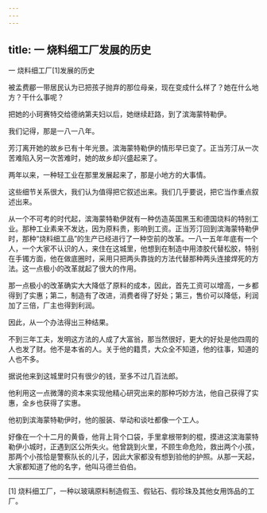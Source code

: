 ```yaml
---
---
---
```

title: 一 烧料细工厂发展的历史
---




一 烧料细工厂[1]发展的历史



被孟费郿一带居民认为已把孩子抛弃的那位母亲，现在变成什么样了？她在什么地方？干什么事呢？

把她的小珂赛特交给德纳第夫妇以后，她继续赶路，到了滨海蒙特勒伊。

我们记得，那是一八一八年。

芳汀离开她的故乡已有十年光景。滨海蒙特勒伊的情形早已变了。正当芳汀从一次苦难陷入另一次苦难时，她的故乡却兴盛起来了。

两年以来，一种轻工业在那里发展起来了，那是小地方的大事情。

这些细节关系很大，我们认为值得把它叙述出来。我们几乎要说，把它当作重点叙述出来。

从一个不可考的时代起，滨海蒙特勒伊就有一种仿造英国黑玉和德国烧料的特别工业。那种工业素来不发达，因为原料贵，影响到工资。正当芳汀回到滨海蒙特勒伊时，那种“烧料细工品”的生产已经进行了一种空前的改革。一八一五年年底有一个人，一个大家不认识的人，来住在这城里，他想到在制造中用漆胶代替松胶，特别在手镯方面，他在做底圈时，采用只把两头靠拢的方法代替那种两头连接焊死的方法。这一点极小的改革就起了很大的作用。

那一点极小的改革确实大大降低了原料的成本，因此，首先工资可以增高，一乡都得到了实惠；第二，制造有了改进，消费者得了好处；第三，售价可以降低，利润加了三倍，厂主也得到利润。

因此，从一个办法得出三种结果。

不到三年工夫，发明这方法的人成了大富翁，那当然很好，更大的好处是他四周的人也发了财。他不是本省的人。关于他的籍贯，大众全不知道，他的往事，知道的人也不多。

据说他来到这城里时只有很少的钱，至多不过几百法郎。

他利用这一点微薄的资本来实现他精心研究出来的那种巧妙方法，他自己获得了实惠，全乡也获得了实惠。

他初到滨海蒙特勒伊时，他的服装、举动和谈吐都像一个工人。

好像在一个十二月的黄昏，他背上背个口袋，手里拿根带刺的棍，摸进这滨海蒙特勒伊小城时，正遇到区公所失火。他曾跳到火里，不顾生命危险，救出两个小孩，那两个小孩恰是警察队长的儿子，因此大家都没有想到验他的护照。从那一天起，大家都知道了他的名字，他叫马德兰伯伯。



* * *



[1] 烧料细工厂，一种以玻璃原料制造假玉、假钻石、假珍珠及其他女用饰品的工厂。